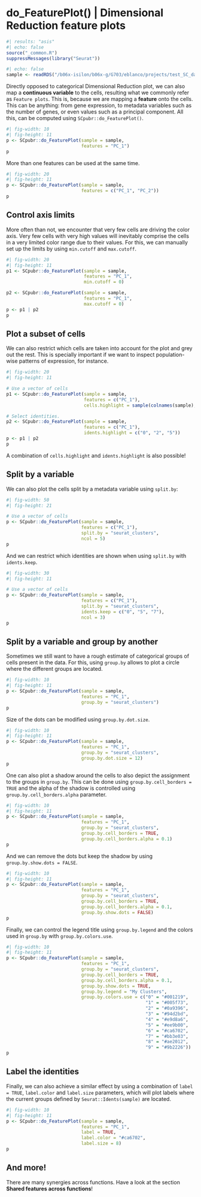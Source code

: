 # do_FeaturePlot() | Dimensional Reduction feature plots

```r
#| results: "asis"
#| echo: false
source("_common.R")
suppressMessages(library("Seurat"))
```

```r
#| echo: false
sample <- readRDS("/b06x-isilon/b06x-g/G703/eblanco/projects/test_SC_datasets/sc_dataset.rds")
```

Directly opposed to categorical Dimensional Reduction plot, we can also map a **continuous variable** to the cells, resulting what we commonly refer as `Feature plots`. This is, because we are mapping a **feature** onto the cells. This can be anything: from gene expression, to metadata variables such as the number of genes, or even values such as a principal component. All this, can be computed using `SCpubr::do_FeaturePlot()`.

```r
#| fig-width: 10
#| fig-height: 11
p <- SCpubr::do_FeaturePlot(sample = sample,
                            features = "PC_1")
p
```

More than one features can be used at the same time. 

```r
#| fig-width: 20
#| fig-height: 11
p <- SCpubr::do_FeaturePlot(sample = sample,
                            features = c("PC_1", "PC_2"))
p
```

## Control axis limits

More often than not, we encounter that very few cells are driving the color axis. Very few cells with very high values will inevitably comprise the cells in a very limited color range due to their values. For this, we can manually set up the limits by using `min.cutoff` and `max.cutoff`.

```r
#| fig-width: 20
#| fig-height: 11
p1 <- SCpubr::do_FeaturePlot(sample = sample,
                             features = "PC_1",
                             min.cutoff = 0)

p2 <- SCpubr::do_FeaturePlot(sample = sample,
                             features = "PC_1",
                             max.cutoff = 0)
p <- p1 | p2
p
```


## Plot a subset of cells

We can also restrict which cells are taken into account for the plot and grey out the rest. This is specially important if we want to inspect population-wise patterns of expression, for instance.

```r
#| fig-width: 20
#| fig-height: 11

# Use a vector of cells
p1 <- SCpubr::do_FeaturePlot(sample = sample,
                             features = c("PC_1"),
                             cells.highlight = sample(colnames(sample), 500))

# Select identities.
p2 <- SCpubr::do_FeaturePlot(sample = sample,
                             features = c("PC_1"),
                             idents.highlight = c("0", "2", "5"))
p <- p1 | p2
p
```

A combination of `cells.highlight` and `idents.highlight` is also possible!

## Split by a variable

We can also plot the cells split by a metadata variable using `split.by`:

```r
#| fig-width: 50
#| fig-height: 21

# Use a vector of cells
p <- SCpubr::do_FeaturePlot(sample = sample,
                            features = c("PC_1"),
                            split.by = "seurat_clusters",
                            ncol = 5)
p
```

And we can restrict which identities are shown when using `split.by` with `idents.keep`.

```r
#| fig-width: 30
#| fig-height: 11

# Use a vector of cells
p <- SCpubr::do_FeaturePlot(sample = sample,
                            features = c("PC_1"),
                            split.by = "seurat_clusters",
                            idents.keep = c("0", "5", "7"),
                            ncol = 3)
p
```

## Split by a variable and group by another

Sometimes we still want to have a rough estimate of categorical groups of cells present in the data. For this, using `group.by` allows to plot a circle where the different groups are located.

```r
#| fig-width: 10
#| fig-height: 11
p <- SCpubr::do_FeaturePlot(sample = sample,
                            features = "PC_1",
                            group.by = "seurat_clusters")
p
```

Size of the dots can be modified using `group.by.dot.size`.

```r
#| fig-width: 10
#| fig-height: 11
p <- SCpubr::do_FeaturePlot(sample = sample,
                            features = "PC_1",
                            group.by = "seurat_clusters",
                            group.by.dot.size = 12)
p
```

One can also plot a shadow around the cells to also depict the assignment to the groups in `group.by`. This can be done using `group.by.cell_borders = TRUE` and the alpha of the shadow is controlled using `group.by.cell_borders.alpha` parameter. 

```r
#| fig-width: 10
#| fig-height: 11
p <- SCpubr::do_FeaturePlot(sample = sample,
                            features = "PC_1",
                            group.by = "seurat_clusters",
                            group.by.cell_borders = TRUE,
                            group.by.cell_borders.alpha = 0.1)
p
```
And we can remove the dots but keep the shadow by using `group.by.show.dots = FALSE`.

```r
#| fig-width: 10
#| fig-height: 11
p <- SCpubr::do_FeaturePlot(sample = sample,
                            features = "PC_1",
                            group.by = "seurat_clusters",
                            group.by.cell_borders = TRUE,
                            group.by.cell_borders.alpha = 0.1,
                            group.by.show.dots = FALSE)
p
```

Finally, we can control the legend title using `group.by.legend` and the colors used in `group.by` with `group.by.colors.use`.

```r
#| fig-width: 10
#| fig-height: 11
p <- SCpubr::do_FeaturePlot(sample = sample,
                            features = "PC_1",
                            group.by = "seurat_clusters",
                            group.by.cell_borders = TRUE,
                            group.by.cell_borders.alpha = 0.1,
                            group.by.show.dots = TRUE,
                            group.by.legend = "My Clusters",
                            group.by.colors.use = c("0" = "#001219",
                                                    "1" = "#005f73",
                                                    "2" = "#0a9396",
                                                    "3" = "#94d2bd",
                                                    "4" = "#e9d8a6",
                                                    "5" = "#ee9b00",
                                                    "6" = "#ca6702",
                                                    "7" = "#bb3e03",
                                                    "8" = "#ae2012",
                                                    "9" = "#9b2226"))
p
```

## Label the identities

Finally, we can also achieve a similar effect by using a combination of `label = TRUE`, `label.color` and `label.size` parameters, which will plot labels where the current groups defined by `Seurat::Idents(sample)` are located.
```r
#| fig-width: 10
#| fig-height: 11
p <- SCpubr::do_FeaturePlot(sample = sample,
                            features = "PC_1",
                            label = TRUE,
                            label.color = "#ca6702",
                            label.size = 8)
p
```

## And more!

There are many synergies across functions. Have a look at the section **Shared features across functions**!

